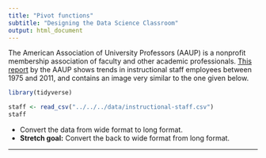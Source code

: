 ```yaml
---
title: "Pivot functions"
subtitle: "Designing the Data Science Classroom"
output: html_document
---
```

  
The American Association of University Professors (AAUP) is a nonprofit membership association of faculty and other academic professionals. [This report](https://www.aaup.org/sites/default/files/files/AAUP_Report_InstrStaff-75-11_apr2013.pdf) by the AAUP shows trends in instructional staff employees between 1975 and 2011, and contains an image very similar to the one given below.

```r
library(tidyverse)
```

```r
staff <- read_csv("../../../data/instructional-staff.csv")
staff
```

- Convert the data from wide format to long format.
- **Stretch goal:** Convert the back to wide format from long format.

---

